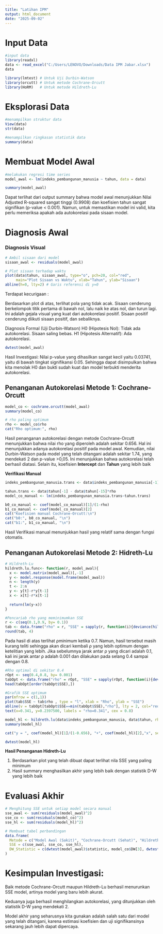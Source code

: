 ---
title: "Latihan IPM"
output: html_document
date: "2025-09-02"
---

# Input Data

```{r}
#input data
library(readxl)
data <- read_excel("C:/Users/LENOVO/Downloads/Data IPM Jabar.xlsx")
data
```

```{r}
library(lmtest) # Untuk Uji Durbin-Watson
library(orcutt) # Untuk metode Cochrane-Orcutt
library(HoRM)   # Untuk metode Hildreth-Lu
```

# Eksplorasi Data

```{r}
#menampilkan struktur data
View(data)
str(data)
```

```{r}
#menampilkan ringkasan statistik data
summary(data)
```

# Membuat Model Awal

```{r}
#melakukan regresi time series 
model_awal <- lm(indeks_pembangunan_manusia ~ tahun, data = data)

summary(model_awal)
```

Dapat terlihat dari output summary bahwa model awal menunjukkan Nilai Adjusted R-squared sangat tinggi (0.9908) dan koefisien tahun sangat signifikan (p-value \< 0.001). Namun, untuk memastikan model ini valid, kita perlu memeriksa apakah ada autokorelasi pada sisaan model.

# Diagnosis Awal

### Diagnosis Visual

```{r}
# Ambil sisaan dari model
sisaan_awal <- residuals(model_awal)

# Plot sisaan terhadap waktu
plot(data$tahun, sisaan_awal, type="o", pch=20, col="red",
     main="Plot Sisaan vs Waktu", xlab="Tahun", ylab="Sisaan")
abline(h=0, lty=2) # Garis referensi di y=0
```

Terdapat kecurigaan :

Berdasarkan plot di atas, terlihat pola yang tidak acak. Sisaan cenderung berkelompok titik pertama di bawah nol, lalu naik ke atas nol, dan turun lagi. Ini adalah gejala visual yang kuat dari autokorelasi positif. Sisaan positif cenderung diikuti sisaan positif, dan sebaliknya.

Diagnosis Formal (Uji Durbin-Watson) H0 (Hipotesis Nol): Tidak ada autokorelasi. Sisaan saling bebas. H1 (Hipotesis Alternatif): Ada autokorelasi.

```{r}
dwtest(model_awal)
```

Hasil Investigasi: Nilai p-value yang dihasilkan sangat kecil yaitu 0.03741, yaitu di bawah tingkat signifikansi 0.05. Sehingga dapat disimpulkan bahwa kita menolak H0 dan bukti sudah kuat dan model terbukti menderita autokorelasi.

## Penanganan Autokorelasi Metode 1: Cochrane-Orcutt

```{r}
model_co <- cochrane.orcutt(model_awal)
summary(model_co)

# rho paling optimum
rho <- model_co$rho
cat("Rho optimum:", rho)
```

Hasil penanganan autokorelasi dengan metode Cochrane-Orcutt menunjukkan bahwa nilai rho yang diperoleh adalah sekitar 0.656. Hal ini menunjukkan adanya autokorelasi positif pada model awal. Kemudian, nilai Durbin-Watson pada model yang telah ditangani adalah sekitar 1.74, yang mendekati 2 dan p-value \>0,05. Ini menunjukkan bahwa autokorelasi telah berhasil diatasi. Selain itu, koefisien **Intercept** dan **Tahun** yang lebih baik

**Verifikasi Manual**

```{r}
indeks_pembangunan_manusia.trans <- data$indeks_pembangunan_manusia[-1] - data$indeks_pembangunan_manusia[-15]*rho

tahun.trans <- data$tahun[-1] - data$tahun[-15]*rho
model_co_manual <- lm(indeks_pembangunan_manusia.trans~tahun.trans)

b0_co_manual <- coef(model_co_manual)[1]/(1-rho)
b1_co_manual <- coef(model_co_manual)[2]
cat("Koefisien manual Cochrane-Orcutt:\n")
cat("b0:", b0_co_manual, "\n")
cat("b1:", b1_co_manual, "\n")
```

Hasil Verifikasi manual menunjukkan hasil yang relatif sama dengan fungsi otomatis.

## Penanganan Autokorelasi Metode 2:  Hidreth-Lu

```{r}
# Hildreth-Lu
hildreth.lu.func<- function(r, model_awal){
  x <- model.matrix(model_awal)[,-1]
  y <- model.response(model.frame(model_awal))
  n <- length(y)
  t <- 2:n
  y <- y[t]-r*y[t-1]
  x <- x[t]-r*x[t-1]
  
  return(lm(y~x))
}

#Pencariab rho yang meminimumkan SSE
r <- c(seq(0.1,0.9, by= 0.1))
tab <- data.frame("rho" = r, "SSE" = sapply(r, function(i){deviance(hildreth.lu.func(i, model))}))
round(tab, 4)
```

Pada hasil di atas terlihat ρminimum ketika 0.7. Namun, hasil tersebut masih kurang teliti sehingga akan dicari kembali ρ yang lebih optimum dengan ketelitian yang lebih. Jika sebelumnya jarak antar ρ yang dicari adalah 0.1, kali ini jarak antar ρ adalah 0.001 dan dilakukan pada selang 0.4 sampai dengan 0.8.

```{r}
#Rho optimal di sekitar 0.4
rOpt <- seq(0.4,0.8, by= 0.001)
tabOpt <- data.frame("rho" = rOpt, "SSE" = sapply(rOpt, function(i){deviance(hildreth.lu.func(i, model))}))
head(tabOpt[order(tabOpt$SSE),])
```

```{r}
#Grafik SSE optimum
par(mfrow = c(1,1))
plot(tab$SSE ~ tab$rho , type = "l", xlab = "Rho", ylab = "SSE")
abline(v = tabOpt[tabOpt$SSE==min(tabOpt$SSE),"rho"], lty = 2, col="red",lwd=2)
text(x=0.341, y=0.2397500, labels = "rho=0.341", cex = 0.8)
```

```{r}
model_hl <- hildreth.lu(data$indeks_pembangunan_manusia, data$tahun, rho = 0.656)
summary(model_hl)
```

```{r}
cat("y = ", coef(model_hl)[1]/(1-0.656), "+", coef(model_hl)[2],"x", sep = "")
```

```{r}
dwtest(model_hl)
```

**Hasil Penanganan Hidreth-Lu**

1.  Berdasarkan plot yang telah dibuat dapat terlihat nila SSE yang paling minimum
2.  Hasil summary menghasilkan akhir yang lebih baik dengan statistik D-W yang lebih baik

# Evaluasi Akhir

```{r}
# Menghitung SSE untuk setiap model secara manual
sse_awal <- sum(residuals(model_awal)^2)
sse_co <- sum(residuals(model_co)^2)
sse_hl <- sum(residuals(model_hl)^2)

# Membuat tabel perbandingan
data.frame(
  Metode = c("Model Awal (Sakit)", "Cochrane-Orcutt (Sehat)", "Hildreth-Lu (Sehat)"),
  SSE = c(sse_awal, sse_co, sse_hl),
  DW_Statistic = c(dwtest(model_awal)$statistic, model_co$DW[3], dwtest(model_hl)$statistic)
)
```

# Kesimpulan Investigasi:

Baik metode Cochrane-Orcutt maupun Hildreth-Lu berhasil menurunkan SSE model, artinya model yang baru lebih akurat.

Keduanya juga berhasil menghilangkan autokorelasi, yang ditunjukkan oleh statistik D-W yang mendekati 2.

Model akhir yang seharusnya kita gunakan adalah salah satu dari model yang telah ditangani, karena estimasi koefisien dan uji signifikansinya sekarang jauh lebih dapat dipercaya.

